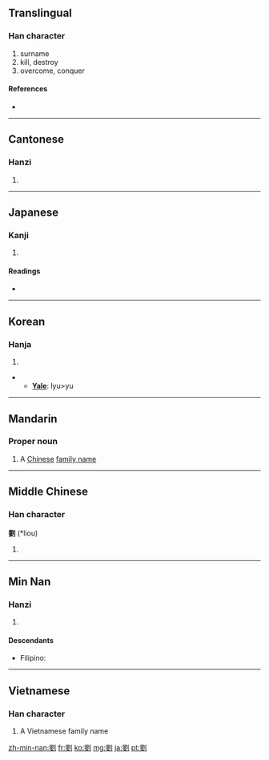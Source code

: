 {{also|刘}}
==Translingual==

===Han character===
{{Han char|rn=18|rad=刀|as=13|sn=15|four=7210<sub>0</sub>|canj=竹金中弓 (HCLN)}}

# surname
# kill, destroy
# overcome, conquer

====References====
* {{Han ref|kx=0144.390|dkj=02224|dj=0325.160|hdz=10359.040|uh=5289|ud=21129|bh=BC42|bd=48194}}

----

==Cantonese==

===Hanzi===
{{yue-hanzi|jyut=|y=lau4}}

# {{defn|Cantonese|sort=刀13}}

----

==Japanese==

===Kanji===
{{ja-kanji|grade=|rs=刀13}}

# {{defn|Japanese}}

====Readings====
* {{ja-readings|on=[[る]] (ru), [[りゅう]] (ryū)|kun=[[ころ]] (koro)}}

----

==Korean==

===Hanja===
{{ko-hanja|hangeul=류>유|rv=ryu>yu|mr=ryu>yu}}

# {{defn|Korean|sort=刀13}}
** '''[[Yale]]''': lyu>yu

----

==Mandarin==
{{zh-forms|[[刘]]|{{zh-lookup|劉}}}}

===Proper noun===
{{cmn-proper|t|pin=Liú|pint=liu2|tra=劉|sim=刘|rs=刀13}}

# A [[Chinese]] [[family name]]

----

==Middle Chinese==

===Han character===
'''劉''' (*liou)<!--asterisk indicates that this is a reconstructed pronunciation-->

# {{defn|Middle Chinese|sort=刀13}}

----
==Min Nan==

===Hanzi===
{{nan-hanzi|poj=Lâu}}

# {{defn|Min Nan}}

====Descendants====
* {{context|Hokkien dialect}} Filipino: {{l|fil|Lao}}

----

==Vietnamese==

===Han character===
{{vi-hantu|[[Lưu]]|rs=刀13}}

# A Vietnamese family name

[[zh-min-nan:劉]]
[[fr:劉]]
[[ko:劉]]
[[mg:劉]]
[[ja:劉]]
[[pt:劉]]